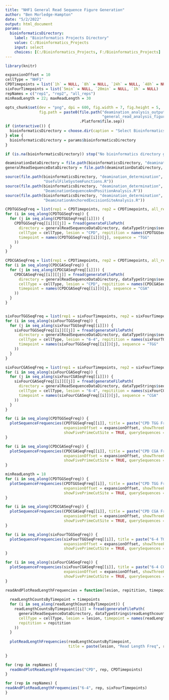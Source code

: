 ```yaml
---
title: "NHF1 General Read Sequence Figure Generation"
author: "Ben Morledge-Hampton"
date: "5/2/2022"
output: html_document
params:
  bioinformaticsDirectory:
    label: "Bioinformatics Projects Directory"
    value: C:/Bioinformatics_Projects
    input: select
    choices: [C:/Bioinformatics_Projects, F:/Bioinformatics_Projects]
---
```



```r
library(knitr)

expansionOffset = 10
cellType = "NHF1"
CPDTimepoints = list(`1h` = NULL, `8h` = NULL, `24h` = NULL, `48h` = NULL)
sixFourTimepoints = list(`5min` = NULL, `20min` = NULL, `1h` = NULL)
repNames = c("rep1", "rep2", "all_reps")
minReadLength = 22; maxReadLength = 30

opts_chunk$set(dev = "png", dpi = 600, fig.width = 7, fig.height = 5,
               fig.path = paste0(file.path("deamination_analysis_output", cellType,
                                           "general_read_analysis_figures"),
                                 .Platform$file.sep))
if (interactive()) {
  bioinformaticsDirectory = choose.dir(caption = "Select Bioinformatics_Projects Directory")
} else {
  bioinformaticsDirectory = params$bioinformaticsDirectory
}

if (is.na(bioinformaticsDirectory)) stop("No bioinformatics directory given.")

deaminationDataDirectory = file.path(bioinformaticsDirectory, "deamination_determination", "data", cellType)
generalReadSequenceDataDirectory = file.path(deaminationDataDirectory, "general_read_sequences")
```


```r
source(file.path(bioinformaticsDirectory, "deamination_determination", 'R',
                 "UsefulFileSystemFunctions.R"))
source(file.path(bioinformaticsDirectory, "deamination_determination", 'R',
                 "DeaminationSequenceAndPositionAnalysis.R"))
source(file.path(bioinformaticsDirectory, "deamination_determination", 'R',
                 "DeaminationAnchoredExcisionSiteAnalysis.R"))
```


```r
CPDTGGSeqFreq = list(rep1 = CPDTimepoints, rep2 = CPDTimepoints, all_reps = CPDTimepoints)
for (i in seq_along(CPDTGGSeqFreq)) {
  for (j in seq_along(CPDTGGSeqFreq[[i]])) {
    CPDTGGSeqFreq[[i]][[j]] = fread(generateFilePath(
      directory = generalReadSequenceDataDirectory, dataTypeStrings$sequenceFrequency, ".tsv",
      cellType = cellType, lesion = "CPD", repitition = names(CPDTGGSeqFreq)[i],
      timepoint = names(CPDTGGSeqFreq[[i]])[j], sequence = "TGG"
    ))
  }
}

CPDCGASeqFreq = list(rep1 = CPDTimepoints, rep2 = CPDTimepoints, all_reps = CPDTimepoints)
for (i in seq_along(CPDCGASeqFreq)) {
  for (j in seq_along(CPDCGASeqFreq[[i]])) {
    CPDCGASeqFreq[[i]][[j]] = fread(generateFilePath(
      directory = generalReadSequenceDataDirectory, dataTypeStrings$sequenceFrequency, ".tsv",
      cellType = cellType, lesion = "CPD", repitition = names(CPDCGASeqFreq)[i],
      timepoint = names(CPDCGASeqFreq[[i]])[j], sequence = "CGA"
    ))
  }
}


sixFourTGGSeqFreq = list(rep1 = sixFourTimepoints, rep2 = sixFourTimepoints, all_reps = sixFourTimepoints)
for (i in seq_along(sixFourTGGSeqFreq)) {
  for (j in seq_along(sixFourTGGSeqFreq[[i]])) {
    sixFourTGGSeqFreq[[i]][[j]] = fread(generateFilePath(
      directory = generalReadSequenceDataDirectory, dataTypeStrings$sequenceFrequency, ".tsv",
      cellType = cellType, lesion = "6-4", repitition = names(sixFourTGGSeqFreq)[i],
      timepoint = names(sixFourTGGSeqFreq[[i]])[j], sequence = "TGG"
    ))
  }
}

sixFourCGASeqFreq = list(rep1 = sixFourTimepoints, rep2 = sixFourTimepoints, all_reps = sixFourTimepoints)
for (i in seq_along(sixFourCGASeqFreq)) {
  for (j in seq_along(sixFourCGASeqFreq[[i]])) {
    sixFourCGASeqFreq[[i]][[j]] = fread(generateFilePath(
      directory = generalReadSequenceDataDirectory, dataTypeStrings$sequenceFrequency, ".tsv",
      cellType = cellType, lesion = "6-4", repitition = names(sixFourCGASeqFreq)[i],
      timepoint = names(sixFourCGASeqFreq[[i]])[j], sequence = "CGA"
    ))
  }
}
```


```r
for (i in seq_along(CPDTGGSeqFreq)) {
  plotSequenceFrequencies(CPDTGGSeqFreq[[i]], title = paste("CPD TGG Frequencies", repNames[i]),
                          expansionOffset = expansionOffset, showThreePrimeCutSite = TRUE,
                          showFivePrimeCutSite = TRUE, querySequences = c("TGG"))
}

for (i in seq_along(CPDCGASeqFreq)) {
  plotSequenceFrequencies(CPDCGASeqFreq[[i]], title = paste("CPD CGA Frequencies", repNames[i]),
                          expansionOffset = expansionOffset, showThreePrimeCutSite = TRUE,
                          showFivePrimeCutSite = TRUE, querySequences = c("CGA"))
}
```


```r
minReadLength = 18
for (i in seq_along(CPDTGGSeqFreq)) {
  plotSequenceFrequencies(CPDTGGSeqFreq[[i]], title = paste("CPD TGG Frequencies", repNames[i]),
                          expansionOffset = expansionOffset, showThreePrimeCutSite = TRUE,
                          showFivePrimeCutSite = TRUE, querySequences = c("TGG"), minReadLength = minReadLength)
}

for (i in seq_along(CPDCGASeqFreq)) {
  plotSequenceFrequencies(CPDCGASeqFreq[[i]], title = paste("CPD CGA Frequencies", repNames[i]),
                          expansionOffset = expansionOffset, showThreePrimeCutSite = TRUE,
                          showFivePrimeCutSite = TRUE, querySequences = c("CGA"), minReadLength = minReadLength)
}
```


```r
for (i in seq_along(sixFourTGGSeqFreq)) {
  plotSequenceFrequencies(sixFourTGGSeqFreq[[i]], title = paste("6-4 TGG Frequencies", repNames[i]),
                          expansionOffset = expansionOffset, showThreePrimeCutSite = TRUE,
                          showFivePrimeCutSite = TRUE, querySequences = c("TGG"))
}

for (i in seq_along(sixFourCGASeqFreq)) {
  plotSequenceFrequencies(sixFourCGASeqFreq[[i]], title = paste("6-4 CGA Frequencies", repNames[i]),
                          expansionOffset = expansionOffset, showThreePrimeCutSite = TRUE,
                          showFivePrimeCutSite = TRUE, querySequences = c("CGA"))
}
```


```r
readAndPlotReadLengthFrequencies = function(lesion, repitition, timepoints) {
  
  readLengthCountsByTimepoint = timepoints
  for (i in seq_along(readLengthCountsByTimepoint)) {
    readLengthCountsByTimepoint[[i]] = fread(generateFilePath(
      generalReadSequenceDataDirectory, dataTypeStrings$readLengthcounts, ".tsv",
      cellType = cellType, lesion = lesion, timepoint = names(readLengthCountsByTimepoint)[i],
      repitition = repitition
    ))
  }
  
  plotReadLengthFrequencies(readLengthCountsByTimepoint,
                            title = paste(lesion, "Read Length Freq", repitition))
  
}
```


```r
for (rep in repNames) {
  readAndPlotReadLengthFrequencies("CPD", rep, CPDTimepoints)
}
```


```r
for (rep in repNames) {
readAndPlotReadLengthFrequencies("6-4", rep, sixFourTimepoints)
}
```

